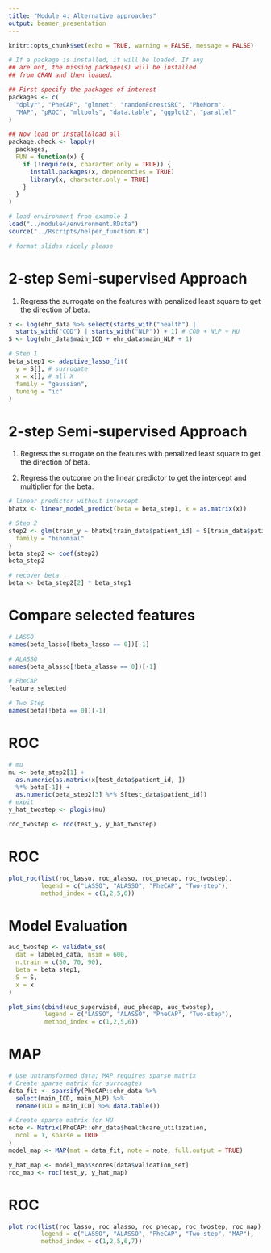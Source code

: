 ```yaml
---
title: "Module 4: Alternative approaches"
output: beamer_presentation
---
```


```r
knitr::opts_chunk$set(echo = TRUE, warning = FALSE, message = FALSE)
```

```r
# If a package is installed, it will be loaded. If any
## are not, the missing package(s) will be installed
## from CRAN and then loaded.

## First specify the packages of interest
packages <- c(
  "dplyr", "PheCAP", "glmnet", "randomForestSRC", "PheNorm",
  "MAP", "pROC", "mltools", "data.table", "ggplot2", "parallel"
)

## Now load or install&load all
package.check <- lapply(
  packages,
  FUN = function(x) {
    if (!require(x, character.only = TRUE)) {
      install.packages(x, dependencies = TRUE)
      library(x, character.only = TRUE)
    }
  }
)

# load environment from example 1
load("../module4/environment.RData")
source("../Rscripts/helper_function.R")

# format slides nicely please
```


# 2-step Semi-supervised Approach
1. Regress the surrogate on the features with penalized least square to get 
the direction of beta.


```r
x <- log(ehr_data %>% select(starts_with("health") | 
  starts_with("COD") | starts_with("NLP")) + 1) # COD + NLP + HU
S <- log(ehr_data$main_ICD + ehr_data$main_NLP + 1)

# Step 1
beta_step1 <- adaptive_lasso_fit(
  y = S[], # surrogate
  x = x[], # all X
  family = "gaussian",
  tuning = "ic"
)
```

# 2-step Semi-supervised Approach

1. Regress the surrogate on the features with penalized least square to get the direction of beta.

2. Regress the outcome on the linear predictor to get the intercept and multiplier for the beta.

\tiny 

```r
# linear predictor without intercept
bhatx <- linear_model_predict(beta = beta_step1, x = as.matrix(x))

# Step 2
step2 <- glm(train_y ~ bhatx[train_data$patient_id] + S[train_data$patient_id],
  family = "binomial"
)
beta_step2 <- coef(step2)
beta_step2

# recover beta
beta <- beta_step2[2] * beta_step1
```

# Compare selected features

\tiny

```r
# LASSO
names(beta_lasso[!beta_lasso == 0])[-1]
```
```r
# ALASSO
names(beta_alasso[!beta_alasso == 0])[-1]
```
```r
# PheCAP
feature_selected
```
```r
# Two Step
names(beta[!beta == 0])[-1]
```


# ROC

```r
# mu
mu <- beta_step2[1] +
  as.numeric(as.matrix(x[test_data$patient_id, ])
  %*% beta[-1]) +
  as.numeric(beta_step2[3] %*% S[test_data$patient_id])
# expit
y_hat_twostep <- plogis(mu)

roc_twostep <- roc(test_y, y_hat_twostep)
```

# ROC
```r
plot_roc(list(roc_lasso, roc_alasso, roc_phecap, roc_twostep),
         legend = c("LASSO", "ALASSO", "PheCAP", "Two-step"),
         method_index = c(1,2,5,6))
```

# Model Evaluation

```r
auc_twostep <- validate_ss(
  dat = labeled_data, nsim = 600,
  n.train = c(50, 70, 90),
  beta = beta_step1,
  S = S,
  x = x
)
```


```r
plot_sims(cbind(auc_supervised, auc_phecap, auc_twostep),
          legend = c("LASSO", "ALASSO", "PheCAP", "Two-step"),
          method_index = c(1,2,5,6))
```

# MAP

\tiny 

```r
# Use untransformed data; MAP requires sparse matrix
# Create sparse matrix for surroagtes
data_fit <- sparsify(PheCAP::ehr_data %>%
  select(main_ICD, main_NLP) %>%
  rename(ICD = main_ICD) %>% data.table())

# Create sparse matrix for HU
note <- Matrix(PheCAP::ehr_data$healthcare_utilization,
  ncol = 1, sparse = TRUE
)
model_map <- MAP(mat = data_fit, note = note, full.output = TRUE)

y_hat_map <- model_map$scores[data$validation_set]
roc_map <- roc(test_y, y_hat_map)
```

# ROC

```r
plot_roc(list(roc_lasso, roc_alasso, roc_phecap, roc_twostep, roc_map),
         legend = c("LASSO", "ALASSO", "PheCAP", "Two-step", "MAP"),
         method_index = c(1,2,5,6,7))
```
